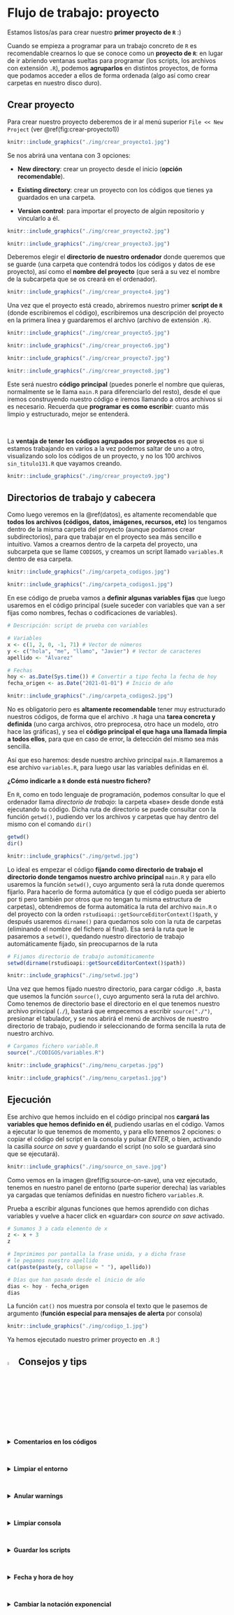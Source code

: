 # Flujo de trabajo: proyecto

Estamos listos/as para crear nuestro **primer proyecto de `R`** :)

Cuando se empieza a programar para un trabajo concreto de `R` es recomendable crearnos lo que se conoce como un **proyecto de `R`**: en lugar de ir abriendo ventanas sueltas para programar (los scripts, los archivos con extensión `.R`), podemos **agruparlos** en distintos proyectos, de forma que podamos acceder a ellos de forma ordenada (algo así como crear carpetas en nuestro disco duro).


## Crear proyecto

Para crear nuestro proyecto deberemos de ir al menú superior `File << New Project` (ver \@ref(fig:crear-proyecto1))

```r
knitr::include_graphics("./img/crear_proyecto1.jpg")
```

Se nos abrirá una ventana con 3 opciones:

- **New directory**: crear un proyecto desde el inicio (**opción recomendable**).

- **Existing directory**: crear un proyecto con los códigos que tienes ya guardados en una carpeta.

- **Version control**: para importar el proyecto de algún repositorio y vincularlo a él.


```r
knitr::include_graphics("./img/crear_proyecto2.jpg")
```

```r
knitr::include_graphics("./img/crear_proyecto3.jpg")
```

Deberemos elegir el **directorio de nuestro ordenador** donde queremos que se guarde (una carpeta que contendrá todos los códigos y datos de ese proyecto), así como el **nombre del proyecto** (que será a su vez el nombre de la subcarpeta que se os creará en el ordenador).

```r
knitr::include_graphics("./img/crear_proyecto4.jpg")
```

Una vez que el proyecto está creado, abriremos nuestro primer **script de `R`** (donde escribiremos el código), escribiremos una descripción del proyecto en la primera línea y guardaremos el archivo (archivo de extensión `.R`).

```r
knitr::include_graphics("./img/crear_proyecto5.jpg")
```

```r
knitr::include_graphics("./img/crear_proyecto6.jpg")
```

```r
knitr::include_graphics("./img/crear_proyecto7.jpg")
```

```r
knitr::include_graphics("./img/crear_proyecto8.jpg")
```

Este será nuestro **código principal** (puedes ponerle el nombre que quieras, normalmente se le llama `main.R` para diferenciarlo del resto), desde el que iremos construyendo nuestro código e iremos llamando a otros archivos si es necesario. Recuerda que **programar es como escribir**: cuanto más limpio y estructurado, mejor se entenderá.

&nbsp;

La **ventaja de tener los códigos agrupados por proyectos** es que si estamos trabajando en varios a la vez podemos saltar de uno a otro, visualizando solo los códigos de un proyecto, y no los 100 archivos `sin_titulo131.R` que vayamos creando.

```r
knitr::include_graphics("./img/crear_proyecto9.jpg")
```


## Directorios de trabajo y cabecera

Como luego veremos en la \@ref(datos), es altamente recomendable que **todos los archivos (códigos, datos, imágenes, recursos, etc)** los tengamos dentro de la misma carpeta del proyecto (aunque podamos crear subdirectorios), para que trabajar en el proyecto sea más sencillo e intuitivo. Vamos a crearnos dentro de la carpeta del proyecto, una subcarpeta que se llame `CODIGOS`, y creamos un script llamado `variables.R` dentro de esa carpeta.

```r
knitr::include_graphics("./img/carpeta_codigos.jpg")
```

```r
knitr::include_graphics("./img/carpeta_codigos1.jpg")
```


En ese código de prueba vamos a **definir algunas variables fijas** que luego usaremos en el código principal (suele suceder con variables que van a ser fijas como nombres, fechas o codificaciones de variables).

```r
# Descripción: script de prueba con variables

# Variables
x <- c(1, 2, 0, -1, 71) # Vector de números
y <- c("hola", "me", "llamo", "Javier") # Vector de caracteres
apellido <- "Álvarez"

# Fechas
hoy <- as.Date(Sys.time()) # Convertir a tipo fecha la fecha de hoy
fecha_origen <- as.Date("2021-01-01") # Inicio de año
```

```r
knitr::include_graphics("./img/carpeta_codigos2.jpg")
```

No es obligatorio pero es **altamente recomendable** tener muy estructurado nuestros códigos, de forma que el archivo `.R` haga una **tarea concreta y definida** (uno carga archivos, otro preprocesa, otro hace un modelo, otro hace las gráficas), y sea el **código principal el que haga una llamada limpia a todos ellos**, para que en caso de error, la detección del mismo sea más sencilla.

Así que eso haremos: desde nuestro archivo principal `main.R` llamaremos a ese archivo `variables.R`, para luego usar las variables definidas en él.

**¿Cómo indicarle a `R` donde está nuestro fichero?**

En `R`, como en todo lenguaje de programación, podemos consultar lo que el ordenador llama _directorio de trabajo_: la carpeta «base» desde donde está ejecutando tu código. Dicha ruta de directorio se puede consultar con la función `getwd()`, pudiendo ver los archivos y carpetas que hay dentro del mismo con el comando `dir()`

```r
getwd()
dir()
```


```r
knitr::include_graphics("./img/getwd.jpg")
```


Lo ideal es empezar el código **fijando como directorio de trabajo el directorio donde tengamos nuestro archivo principal** `main.R` y para ello usaremos la función `setwd()`, cuyo argumento será la ruta donde queremos fijarlo. Para hacerlo de forma automática (y que el código pueda ser abierto por ti pero también por otros que no tengan tu misma estructura de carpetas), obtendremos de forma automática la ruta del archivo `main.R` o del proyecto con la orden `rstudioapi::getSourceEditorContext()$path`, y después usaremos `dirname()` para quedarnos solo con la ruta de carpetas (eliminando el nombre del fichero al final). Esa será la ruta que le pasaremos a `setwd()`, quedando nuestro directorio de trabajo automáticamente fijado, sin preocuparnos de la ruta

```r
# Fijamos directorio de trabajo automáticamente
setwd(dirname(rstudioapi::getSourceEditorContext()$path))
```


```r
knitr::include_graphics("./img/setwd.jpg")
```

Una vez que hemos fijado nuestro directorio, para cargar código `.R`, basta que usemos la función `source()`, cuyo argumento será la ruta del archivo. Como tenemos de directorio base el directorio en el que tenemos nuestro archivo principal (`./`), bastará que empecemos a escribir `source("./")`, presionar el tabulador, y se nos abrirá el menú de archivos de nuestro directorio de trabajo, pudiendo ir seleccionando de forma sencilla la ruta de nuestro archivo.

```r
# Cargamos fichero variable.R
source("./CODIGOS/variables.R")
```


```r
knitr::include_graphics("./img/menu_carpetas.jpg")
```


```r
knitr::include_graphics("./img/menu_carpetas1.jpg")
```

## Ejecución

Ese archivo que hemos incluido en el código principal nos **cargará las variables que hemos definido en él**, pudiendo usarlas en el código. Vamos a ejecutar lo que tenemos de momento, y para ello tenemos 2 opciones: o copiar el código del script en la consola y pulsar _ENTER_, o bien, activando la casilla _source on save_ y guardando el script (no solo se guardará sino que se ejecutará).

```r
knitr::include_graphics("./img/source_on_save.jpg")
```

Como vemos en la imagen \@ref(fig:source-on-save), una vez ejecutado, tenemos en nuestro panel de entorno (parte superior derecha) las variables ya cargadas que teníamos definidas en nuestro fichero `variables.R`.

Prueba a escribir algunas funciones que hemos aprendido con dichas variables y vuelve a hacer click en «guardar» con _source on save_ activado.

```r
# Sumamos 3 a cada elemento de x
z <- x + 3
z

# Imprimimos por pantalla la frase unida, y a dicha frase
# le pegamos nuestro apellido
cat(paste(paste(y, collapse = " "), apellido))

# Días que han pasado desde el inicio de año
dias <- hoy - fecha_origen
dias
```

La función `cat()` nos muestra por consola el texto que le pasemos de argumento (**función especial para mensajes de alerta** por consola)


```r
knitr::include_graphics("./img/codigo_1.jpg")
```

Ya hemos ejecutado nuestro primer proyecto en `.R` :)



## ![](img/logo_info.png){width=4%} Consejos y tips


<details>
  <summary><strong>Comentarios en los códigos</strong></summary>

Es crucial que intentes **documentar al máximo tu código** y que te acostumbres a ello desde el principio, dejando explícito que haces en cada paso, tanto para ti como para otra persona que pueda leer tu código y lo entienda. Para ello usaremos `# comentario` cuando queramos dejar comentarios en el código. Dichas partes, amén de estar en otro color, no son leídas por `R` ni ejecutadas: son comentarios que el programa «no ve», solo son para nosotros.

</details>

&nbsp; 

<details>
  <summary><strong>Limpiar el entorno</strong></summary>

A veces empezamos a programar sin apagar el ordenador y tenemos variables guardadas de otros días que pueden generar conflictos y consumo de memoria. Para asegurarnos que cada vez que empezamos, lo hacemos de cero, es altamente recomendable empezar el código con `rm(list = ls())`. La función `ls()` nos devuelve todas las variables que tenemos definidas en nuestro entorno, y la función `rm()` nos las elimina.

</details>

&nbsp; 

<details>
  <summary><strong>Anular warnings</strong></summary>

Algunas funciones pueden arrojarse ciertas advertencias que nunca está de más leer. Pero si dichos mensajes de alerta los tenemos controlados y no queremos que nos ensucie la ejecución en la consola, podemos poner al inicio del código ` assign("last.warning", NULL, envir = baseenv())` para limpiar los warnings antiguos y `options(warn = -1)` para desactivarlos.

</details>  


&nbsp; 

<details>
  <summary><strong>Limpiar consola</strong></summary>

Podemos limpiar la consola clickando en al escoba que tenemos en la parte superior derecha de la misma. Esta acción **no nos elimina ninguna variable**, simplemente nos limpia la consola de mensajes.

</details> 

&nbsp; 

<details>
  <summary><strong>Guardar los scripts</strong></summary>


Los scripts que tengas sin guardar tendrán un asterisco `*` al final del nombre en la pestaña superior de la ventana.

</details>

&nbsp; 

<details>
  <summary><strong>Fecha y hora de hoy</strong></summary>


La función `Sys.time()` accede al sistema de nuestro ordenador para decirnos la **fecha y hora del momento de la ejecución** de dicha función.

```r
Sys.time()
```

</details>

&nbsp; 

<details>
  <summary><strong>Cambiar la notación exponencial</strong></summary>


Por defecto, `R` muestra los números en formato de notación exponencial. Por ejemplo, el número `1000000` nos lo mostrará por defecto como `1e+06`. A veces podemos querer que se muestre con todas sus cifras (por ejemplo, en el título o leyenda de una gráfica): para anular la notación exponencial, escribe al inicio del código `options("scipen" = 10)`.

</details>
